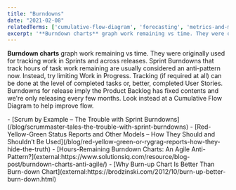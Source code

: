 ```yaml
---
title: "Burndowns"
date: "2021-02-08"
relatedTerms: ['cumulative-flow-diagram', 'forecasting', 'metrics-and-measurement', 'work-in-progress']
excerpt: '**Burndown charts** graph work remaining vs time. They were originally used for tracking'
---
```


**Burndown charts** graph work remaining vs time. They were originally used for tracking work in Sprints and across releases. Sprint Burndowns that track hours of task work remaining are usually considered an anti-pattern now. Instead, try limiting Work in Progress. Tracking (if required at all) can be done at the level of completed tasks or, better, completed User Stories. Burndowns for release imply the Product Backlog has fixed contents and we're only releasing every few months. Look instead at a Cumulative Flow Diagram to help improve flow.

<LinkList heading = "Agile Pain Relief Blog Entries">
- [Scrum by Example – The Trouble with Sprint Burndowns](/blog/scrummaster-tales-the-trouble-with-sprint-burndowns)
- [Red-Yellow-Green Status Reports and Other Models – How They Should and Shouldn’t Be Used](/blog/red-yellow-green-or-rygrag-reports-how-they-hide-the-truth)
</LinkList>

<HighlightBox heading="Resource Links" variant="resourceLinks">
- [Hours-Remaining Burndown Charts: An Agile Anti-Pattern?](external:https://www.solutionsiq.com/resource/blog-post/burndown-charts-anti-agile/)
- [Why Burn-up Chart Is Better Than Burn-down Chart](external:https://brodzinski.com/2012/10/burn-up-better-burn-down.html)
</HighlightBox>
